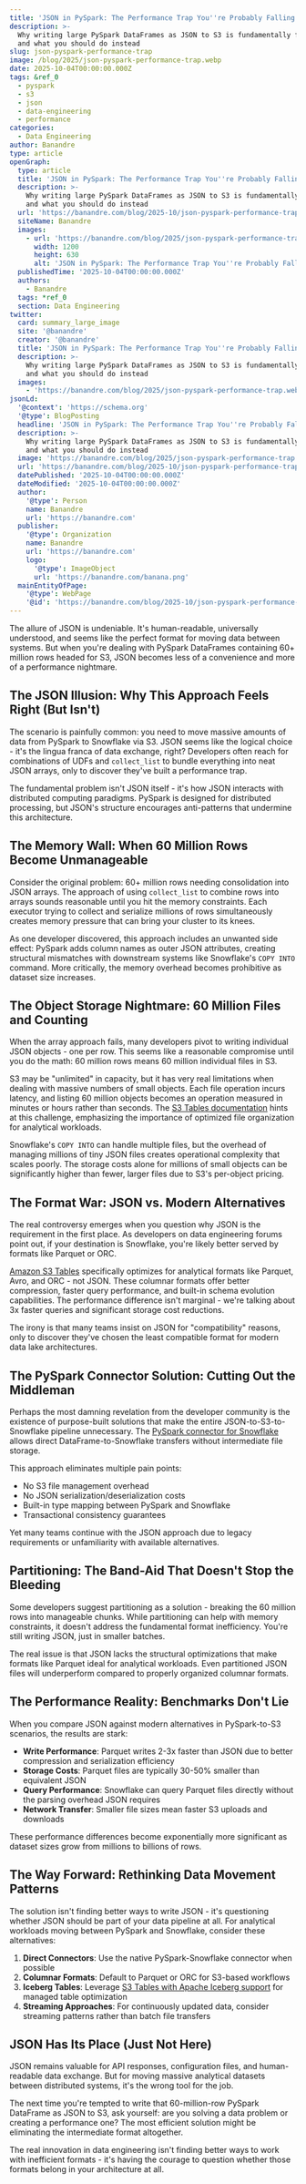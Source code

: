 ```yaml
---
title: 'JSON in PySpark: The Performance Trap You''re Probably Falling For'
description: >-
  Why writing large PySpark DataFrames as JSON to S3 is fundamentally flawed -
  and what you should do instead
slug: json-pyspark-performance-trap
image: /blog/2025/json-pyspark-performance-trap.webp
date: 2025-10-04T00:00:00.000Z
tags: &ref_0
  - pyspark
  - s3
  - json
  - data-engineering
  - performance
categories:
  - Data Engineering
author: Banandre
type: article
openGraph:
  type: article
  title: 'JSON in PySpark: The Performance Trap You''re Probably Falling For'
  description: >-
    Why writing large PySpark DataFrames as JSON to S3 is fundamentally flawed -
    and what you should do instead
  url: 'https://banandre.com/blog/2025-10/json-pyspark-performance-trap'
  siteName: Banandre
  images:
    - url: 'https://banandre.com/blog/2025/json-pyspark-performance-trap.webp'
      width: 1200
      height: 630
      alt: 'JSON in PySpark: The Performance Trap You''re Probably Falling For'
  publishedTime: '2025-10-04T00:00:00.000Z'
  authors:
    - Banandre
  tags: *ref_0
  section: Data Engineering
twitter:
  card: summary_large_image
  site: '@banandre'
  creator: '@banandre'
  title: 'JSON in PySpark: The Performance Trap You''re Probably Falling For'
  description: >-
    Why writing large PySpark DataFrames as JSON to S3 is fundamentally flawed -
    and what you should do instead
  images:
    - 'https://banandre.com/blog/2025/json-pyspark-performance-trap.webp'
jsonLd:
  '@context': 'https://schema.org'
  '@type': BlogPosting
  headline: 'JSON in PySpark: The Performance Trap You''re Probably Falling For'
  description: >-
    Why writing large PySpark DataFrames as JSON to S3 is fundamentally flawed -
    and what you should do instead
  image: 'https://banandre.com/blog/2025/json-pyspark-performance-trap.webp'
  url: 'https://banandre.com/blog/2025-10/json-pyspark-performance-trap'
  datePublished: '2025-10-04T00:00:00.000Z'
  dateModified: '2025-10-04T00:00:00.000Z'
  author:
    '@type': Person
    name: Banandre
    url: 'https://banandre.com'
  publisher:
    '@type': Organization
    name: Banandre
    url: 'https://banandre.com'
    logo:
      '@type': ImageObject
      url: 'https://banandre.com/banana.png'
  mainEntityOfPage:
    '@type': WebPage
    '@id': 'https://banandre.com/blog/2025-10/json-pyspark-performance-trap'
---
```


The allure of JSON is undeniable. It's human-readable, universally understood, and seems like the perfect format for moving data between systems. But when you're dealing with PySpark DataFrames containing 60+ million rows headed for S3, JSON becomes less of a convenience and more of a performance nightmare.

## The JSON Illusion: Why This Approach Feels Right (But Isn't)

The scenario is painfully common: you need to move massive amounts of data from PySpark to Snowflake via S3. JSON seems like the logical choice - it's the lingua franca of data exchange, right? Developers often reach for combinations of UDFs and `collect_list` to bundle everything into neat JSON arrays, only to discover they've built a performance trap.

The fundamental problem isn't JSON itself - it's how JSON interacts with distributed computing paradigms. PySpark is designed for distributed processing, but JSON's structure encourages anti-patterns that undermine this architecture.

## The Memory Wall: When 60 Million Rows Become Unmanageable

Consider the original problem: 60+ million rows needing consolidation into JSON arrays. The approach of using `collect_list` to combine rows into arrays sounds reasonable until you hit the memory constraints. Each executor trying to collect and serialize millions of rows simultaneously creates memory pressure that can bring your cluster to its knees.

As one developer discovered, this approach includes an unwanted side effect: PySpark adds column names as outer JSON attributes, creating structural mismatches with downstream systems like Snowflake's `COPY INTO` command. More critically, the memory overhead becomes prohibitive as dataset size increases.

## The Object Storage Nightmare: 60 Million Files and Counting

When the array approach fails, many developers pivot to writing individual JSON objects - one per row. This seems like a reasonable compromise until you do the math: 60 million rows means 60 million individual files in S3.

S3 may be "unlimited" in capacity, but it has very real limitations when dealing with massive numbers of small objects. Each file operation incurs latency, and listing 60 million objects becomes an operation measured in minutes or hours rather than seconds. The [S3 Tables documentation](https://aws.amazon.com/s3/features/tables/) hints at this challenge, emphasizing the importance of optimized file organization for analytical workloads.

Snowflake's `COPY INTO` can handle multiple files, but the overhead of managing millions of tiny JSON files creates operational complexity that scales poorly. The storage costs alone for millions of small objects can be significantly higher than fewer, larger files due to S3's per-object pricing.

## The Format War: JSON vs. Modern Alternatives

The real controversy emerges when you question why JSON is the requirement in the first place. As developers on data engineering forums point out, if your destination is Snowflake, you're likely better served by formats like Parquet or ORC.

[Amazon S3 Tables](https://aws.amazon.com/s3/features/tables/) specifically optimizes for analytical formats like Parquet, Avro, and ORC - not JSON. These columnar formats offer better compression, faster query performance, and built-in schema evolution capabilities. The performance difference isn't marginal - we're talking about 3x faster queries and significant storage cost reductions.

The irony is that many teams insist on JSON for "compatibility" reasons, only to discover they've chosen the least compatible format for modern data lake architectures.

## The PySpark Connector Solution: Cutting Out the Middleman

Perhaps the most damning revelation from the developer community is the existence of purpose-built solutions that make the entire JSON-to-S3-to-Snowflake pipeline unnecessary. The [PySpark connector for Snowflake](https://docs.snowflake.com/en/developer-guide/snowpark/spark-connector) allows direct DataFrame-to-Snowflake transfers without intermediate file storage.

This approach eliminates multiple pain points:
- No S3 file management overhead
- No JSON serialization/deserialization costs
- Built-in type mapping between PySpark and Snowflake
- Transactional consistency guarantees

Yet many teams continue with the JSON approach due to legacy requirements or unfamiliarity with available alternatives.

## Partitioning: The Band-Aid That Doesn't Stop the Bleeding

Some developers suggest partitioning as a solution - breaking the 60 million rows into manageable chunks. While partitioning can help with memory constraints, it doesn't address the fundamental format inefficiency. You're still writing JSON, just in smaller batches.

The real issue is that JSON lacks the structural optimizations that make formats like Parquet ideal for analytical workloads. Even partitioned JSON files will underperform compared to properly organized columnar formats.

## The Performance Reality: Benchmarks Don't Lie

When you compare JSON against modern alternatives in PySpark-to-S3 scenarios, the results are stark:

- **Write Performance**: Parquet writes 2-3x faster than JSON due to better compression and serialization efficiency
- **Storage Costs**: Parquet files are typically 30-50% smaller than equivalent JSON
- **Query Performance**: Snowflake can query Parquet files directly without the parsing overhead JSON requires
- **Network Transfer**: Smaller file sizes mean faster S3 uploads and downloads

These performance differences become exponentially more significant as dataset sizes grow from millions to billions of rows.

## The Way Forward: Rethinking Data Movement Patterns

The solution isn't finding better ways to write JSON - it's questioning whether JSON should be part of your data pipeline at all. For analytical workloads moving between PySpark and Snowflake, consider these alternatives:

1. **Direct Connectors**: Use the native PySpark-Snowflake connector when possible
2. **Columnar Formats**: Default to Parquet or ORC for S3-based workflows
3. **Iceberg Tables**: Leverage [S3 Tables with Apache Iceberg support](https://aws.amazon.com/s3/features/tables/) for managed table optimization
4. **Streaming Approaches**: For continuously updated data, consider streaming patterns rather than batch file transfers

## JSON Has Its Place (Just Not Here)

JSON remains valuable for API responses, configuration files, and human-readable data exchange. But for moving massive analytical datasets between distributed systems, it's the wrong tool for the job.

The next time you're tempted to write that 60-million-row PySpark DataFrame as JSON to S3, ask yourself: are you solving a data problem or creating a performance one? The most efficient solution might be eliminating the intermediate format altogether.

The real innovation in data engineering isn't finding better ways to work with inefficient formats - it's having the courage to question whether those formats belong in your architecture at all.
